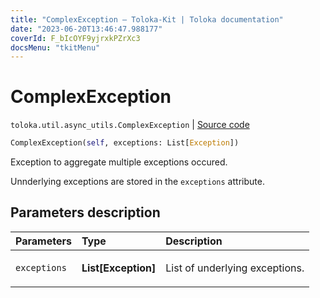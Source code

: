 ```yaml
---
title: "ComplexException — Toloka-Kit | Toloka documentation"
date: "2023-06-20T13:46:47.988177"
coverId: F_bIcOYF9yjrxkPZrXc3
docsMenu: "tkitMenu"
---
```


# ComplexException

`toloka.util.async_utils.ComplexException` | [Source code](https://github.com/Toloka/toloka-kit/blob/v1.2.0/src/util/async_utils.py#L36)

```python
ComplexException(self, exceptions: List[Exception])
```

Exception to aggregate multiple exceptions occured.

Unnderlying exceptions are stored in the `exceptions` attribute.

## Parameters description

| Parameters | Type | Description |
| :----------| :----| :-----------|
`exceptions`|**List\[Exception\]**|<p>List of underlying exceptions.</p>